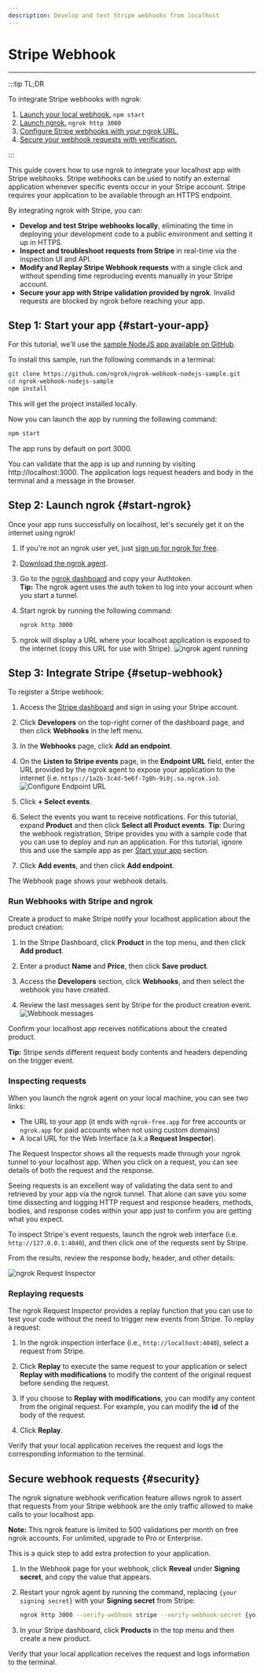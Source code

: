 ```yaml
---
description: Develop and test Stripe webhooks from localhost
---
```


# Stripe Webhook

---

:::tip TL;DR

To integrate Stripe webhooks with ngrok:

1. [Launch your local webhook.](#start-your-app) `npm start`
1. [Launch ngrok.](#start-ngrok) `ngrok http 3000`
1. [Configure Stripe webhooks with your ngrok URL.](#setup-webhook)
1. [Secure your webhook requests with verification.](#security)

:::

This guide covers how to use ngrok to integrate your localhost app with Stripe webhooks.
Stripe webhooks can be used to notify an external application whenever specific events occur in your Stripe account. Stripe requires your application to be available through an HTTPS endpoint.

By integrating ngrok with Stripe, you can:

- **Develop and test Stripe webhooks locally**, eliminating the time in deploying your development code to a public environment and setting it up in HTTPS.
- **Inspect and troubleshoot requests from Stripe** in real-time via the inspection UI and API.
- **Modify and Replay Stripe Webhook requests** with a single click and without spending time reproducing events manually in your Stripe account.
- **Secure your app with Stripe validation provided by ngrok**. Invalid requests are blocked by ngrok before reaching your app.

## **Step 1**: Start your app {#start-your-app}

For this tutorial, we'll use the [sample NodeJS app available on GitHub](https://github.com/ngrok/ngrok-webhook-nodejs-sample).

To install this sample, run the following commands in a terminal:

```bash
git clone https://github.com/ngrok/ngrok-webhook-nodejs-sample.git
cd ngrok-webhook-nodejs-sample
npm install
```

This will get the project installed locally.

Now you can launch the app by running the following command:

```bash
npm start
```

The app runs by default on port 3000.

You can validate that the app is up and running by visiting http://localhost:3000. The application logs request headers and body in the terminal and a message in the browser.

## **Step 2**: Launch ngrok {#start-ngrok}

Once your app runs successfully on localhost, let's securely get it on the internet using ngrok!

1. If you're not an ngrok user yet, just [sign up for ngrok for free](https://ngrok.com/signup).

1. [Download the ngrok agent](https://ngrok.com/download).

1. Go to the [ngrok dashboard](https://dashboard.ngrok.com) and copy your Authtoken. <br />
   **Tip:** The ngrok agent uses the auth token to log into your account when you start a tunnel.
1. Start ngrok by running the following command:

   ```bash
   ngrok http 3000
   ```

1. ngrok will display a URL where your localhost application is exposed to the internet (copy this URL for use with Stripe).
   ![ngrok agent running](/img/integrations/launch_ngrok_tunnel.png)

## **Step 3**: Integrate Stripe {#setup-webhook}

To register a Stripe webhook:

1. Access the [Stripe dashboard](https://dashboard.stripe.com/) and sign in using your Stripe account.

1. Click **Developers** on the top-right corner of the dashboard page, and then click **Webhooks** in the left menu.

1. In the **Webhooks** page, click **Add an endpoint**.

1. On the **Listen to Stripe events** page, in the **Endpoint URL** field, enter the URL provided by the ngrok agent to expose your application to the internet (i.e. `https://1a2b-3c4d-5e6f-7g8h-9i0j.sa.ngrok.io`).
   ![Configure Endpoint URL](img/ngrok_url_configuration_stripe.png)

1. Click **+ Select events**.

1. Select the events you want to receive notifications. For this tutorial, expand **Product** and then click **Select all Product events**.
   **Tip**: During the webhook registration, Stripe provides you with a sample code that you can use to deploy and run an application. For this tutorial, ignore this and use the sample app as per [Start your app](#start-your-app) section.

1. Click **Add events**, and then click **Add endpoint**.

The Webhook page shows your webhook details.

### Run Webhooks with Stripe and ngrok

Create a product to make Stripe notify your localhost application about the product creation:

1. In the Stripe Dashboard, click **Product** in the top menu, and then click **Add product**.

1. Enter a product **Name** and **Price**, then click **Save product**.

1. Access the **Developers** section, click **Webhooks**, and then select the webhook you have created.

1. Review the last messages sent by Stripe for the product creation event.
   ![Webhook messages](img/review_webhook_message_stripe.png)

Confirm your localhost app receives notifications about the created product.

**Tip:** Stripe sends different request body contents and headers depending on the trigger event.

### Inspecting requests

When you launch the ngrok agent on your local machine, you can see two links:

- The URL to your app (it ends with `ngrok-free.app` for free accounts or `ngrok.app` for paid accounts when not using custom domains)
- A local URL for the Web Interface (a.k.a **Request Inspector**).

The Request Inspector shows all the requests made through your ngrok tunnel to your localhost app. When you click on a request, you can see details of both the request and the response.

Seeing requests is an excellent way of validating the data sent to and retrieved by your app via the ngrok tunnel. That alone can save you some time dissecting and logging HTTP request and response headers, methods, bodies, and response codes within your app just to confirm you are getting what you expect.

To inspect Stripe's event requests, launch the ngrok web interface (i.e. `http://127.0.0.1:4040`), and then click one of the requests sent by Stripe.

From the results, review the response body, header, and other details:

![ngrok Request Inspector](img/ngrok_introspection_stripe_hooks.png)

### Replaying requests

The ngrok Request Inspector provides a replay function that you can use to test your code without the need to trigger new events from Stripe. To replay a request:

1. In the ngrok inspection interface (i.e., `http://localhost:4040`), select a request from Stripe.

1. Click **Replay** to execute the same request to your application or select **Replay with modifications** to modify the content of the original request before sending the request.

1. If you choose to **Replay with modifications**, you can modify any content from the original request. For example, you can modify the **id** of the body of the request.

1. Click **Replay**.

Verify that your local application receives the request and logs the corresponding information to the terminal.

## Secure webhook requests {#security}

The ngrok signature webhook verification feature allows ngrok to assert that requests from your Stripe webhook are the only traffic allowed to make calls to your localhost app.

**Note:** This ngrok feature is limited to 500 validations per month on free ngrok accounts. For unlimited, upgrade to Pro or Enterprise.

This is a quick step to add extra protection to your application.

1. In the Webhook page for your webhook, click **Reveal** under **Signing secret**, and copy the value that appears.

1. Restart your ngrok agent by running the command, replacing `{your signing secret}` with your **Signing secret** from Stripe:

   ```bash
   ngrok http 3000 --verify-webhook stripe --verify-webhook-secret {your signing secret}
   ```

1. In your Stripe dashboard, click **Products** in the top menu and then create a new product.

Verify that your local application receives the request and logs information to the terminal.
